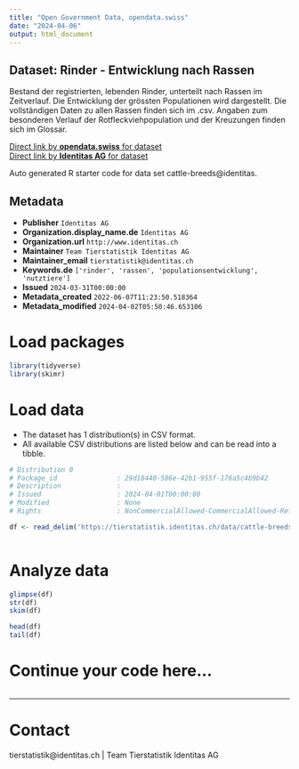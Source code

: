 ```yaml
---
title: "Open Government Data, opendata.swiss"
date: "2024-04-06"
output: html_document
---
```


## Dataset: Rinder - Entwicklung nach Rassen

Bestand der registrierten, lebenden Rinder, unterteilt nach Rassen im Zeitverlauf. Die Entwicklung der grössten Populationen wird dargestellt. Die vollständigen Daten zu allen Rassen finden sich im .csv. Angaben zum besonderen Verlauf der Rotfleckviehpopulation und der Kreuzungen finden sich im Glossar.

[Direct link by **opendata.swiss** for dataset](https://opendata.swiss/de/dataset/rinder-entwicklung-nach-rassen)<br>
[Direct link by **Identitas AG** for dataset](https://tierstatistik.identitas.ch/)

Auto generated R starter code for data set cattle-breeds@identitas.

## Metadata

- **Publisher** `Identitas AG`
- **Organization.display_name.de** `Identitas AG`
- **Organization.url** `http://www.identitas.ch`
- **Maintainer** `Team Tierstatistik Identitas AG`
- **Maintainer_email** `tierstatistik@identitas.ch`
- **Keywords.de** `['rinder', 'rassen', 'populationsentwicklung', 'nutztiere']`
- **Issued** `2024-03-31T00:00:00`
- **Metadata_created** `2022-06-07T11:23:50.518364`
- **Metadata_modified** `2024-04-02T05:50:46.653106`


# Load packages

```r

library(tidyverse)
library(skimr)

```

# Load data

-   The dataset has 1 distribution(s) in CSV format.
-   All available CSV distributions are listed below and can be read into a tibble.

```r

# Distribution 0
# Package_id               : 29d18440-586e-42b1-955f-176a5c4b9b42
# Description              : 
# Issued                   : 2024-04-01T00:00:00
# Modified                 : None
# Rights                   : NonCommercialAllowed-CommercialAllowed-ReferenceRequired

df <- read_delim('https://tierstatistik.identitas.ch/data/cattle-breeds.csv')



```

# Analyze data

```r

glimpse(df)
str(df)
skim(df)

head(df)
tail(df)

```

# Continue your code here...

```r

```

------------------------------------------------------------------------

# Contact

tierstatistik@identitas.ch | Team Tierstatistik Identitas AG
